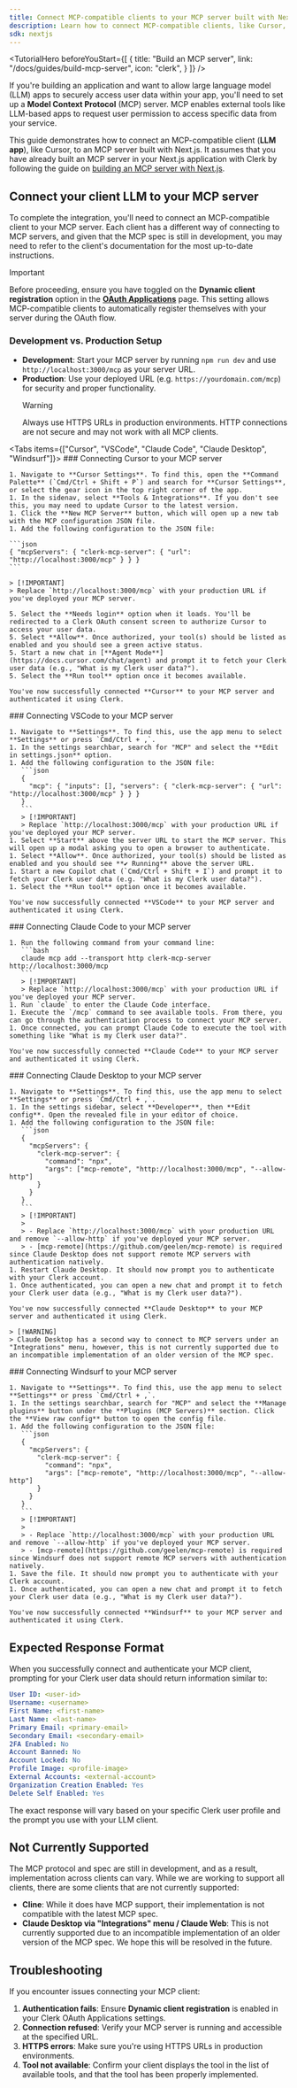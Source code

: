 ```yaml
---
title: Connect MCP-compatible clients to your MCP server built with Next.js
description: Learn how to connect MCP-compatible clients, like Cursor, to your MCP server built with Next.js
sdk: nextjs
---
```


<TutorialHero
  beforeYouStart={[
    {
      title: "Build an MCP server",
      link: "/docs/guides/build-mcp-server",
      icon: "clerk",
    }
  ]}
/>

If you're building an application and want to allow large language model (LLM) apps to securely access user data within your app, you'll need to set up a **Model Context Protocol** (MCP) server. MCP enables external tools like LLM-based apps to request user permission to access specific data from your service.

<Include src="_partials/mcp-explanation" />

This guide demonstrates how to connect an MCP-compatible client (**LLM app**), like Cursor, to an MCP server built with Next.js. It assumes that you have already built an MCP server in your Next.js application with Clerk by following the guide on [building an MCP server with Next.js](/docs/guides/build-mcp-server).

## Connect your client LLM to your MCP server

To complete the integration, you'll need to connect an MCP-compatible client to your MCP server. Each client has a different way of connecting to MCP servers, and given that the MCP spec is still in development, you may need to refer to the client's documentation for the most up-to-date instructions.

> [!IMPORTANT]
> Before proceeding, ensure you have toggled on the **Dynamic client registration** option in the [**OAuth Applications**](https://dashboard.clerk.com/last-active?path=user-authentication/oauth-applications) page.
> This setting allows MCP-compatible clients to automatically register themselves with your server during the OAuth flow.

### Development vs. Production Setup

- **Development**: Start your MCP server by running `npm run dev` and use `http://localhost:3000/mcp` as your server URL.
- **Production**: Use your deployed URL (e.g. `https://yourdomain.com/mcp`) for security and proper functionality.
  > [!WARNING]
  > Always use HTTPS URLs in production environments. HTTP connections are not secure and may not work with all MCP clients.

<Tabs items={["Cursor", "VSCode", "Claude Code", "Claude Desktop", "Windsurf"]}>
  <Tab>
    ### Connecting Cursor to your MCP server

    1. Navigate to **Cursor Settings**. To find this, open the **Command Palette** (`Cmd/Ctrl + Shift + P`) and search for **Cursor Settings**, or select the gear icon in the top right corner of the app.
    1. In the sidenav, select **Tools & Integrations**. If you don't see this, you may need to update Cursor to the latest version.
    1. Click the **New MCP Server** button, which will open up a new tab with the MCP configuration JSON file.
    1. Add the following configuration to the JSON file:

    ```json
    { "mcpServers": { "clerk-mcp-server": { "url": "http://localhost:3000/mcp" } } }
    ```

    > [!IMPORTANT]
    > Replace `http://localhost:3000/mcp` with your production URL if you've deployed your MCP server.

    5. Select the **Needs login** option when it loads. You'll be redirected to a Clerk OAuth consent screen to authorize Cursor to access your user data.
    5. Select **Allow**. Once authorized, your tool(s) should be listed as enabled and you should see a green active status.
    5. Start a new chat in [**Agent Mode**](https://docs.cursor.com/chat/agent) and prompt it to fetch your Clerk user data (e.g., "What is my Clerk user data?").
    5. Select the **Run tool** option once it becomes available.

    You've now successfully connected **Cursor** to your MCP server and authenticated it using Clerk.
  </Tab>

  <Tab>
    ### Connecting VSCode to your MCP server

    1. Navigate to **Settings**. To find this, use the app menu to select **Settings** or press `Cmd/Ctrl + ,`.
    1. In the settings searchbar, search for "MCP" and select the **Edit in settings.json** option.
    1. Add the following configuration to the JSON file:
       ```json
       {
         "mcp": { "inputs": [], "servers": { "clerk-mcp-server": { "url": "http://localhost:3000/mcp" } } }
       }
       ```
       > [!IMPORTANT]
       > Replace `http://localhost:3000/mcp` with your production URL if you've deployed your MCP server.
    1. Select **Start** above the server URL to start the MCP server. This will open up a modal asking you to open a browser to authenticate.
    1. Select **Allow**. Once authorized, your tool(s) should be listed as enabled and you should see **✔️ Running** above the server URL.
    1. Start a new Copilot chat (`Cmd/Ctrl + Shift + I`) and prompt it to fetch your Clerk user data (e.g. "What is my Clerk user data?").
    1. Select the **Run tool** option once it becomes available.

    You've now successfully connected **VSCode** to your MCP server and authenticated it using Clerk.
  </Tab>

  <Tab>
    ### Connecting Claude Code to your MCP server

    1. Run the following command from your command line:
       ```bash
       claude mcp add --transport http clerk-mcp-server http://localhost:3000/mcp
       ```
       > [!IMPORTANT]
       > Replace `http://localhost:3000/mcp` with your production URL if you've deployed your MCP server.
    1. Run `claude` to enter the Claude Code interface.
    1. Execute the `/mcp` command to see available tools. From there, you can go through the authentication process to connect your MCP server.
    1. Once connected, you can prompt Claude Code to execute the tool with something like "What is my Clerk user data?".

    You've now successfully connected **Claude Code** to your MCP server and authenticated it using Clerk.
  </Tab>

  <Tab>
    ### Connecting Claude Desktop to your MCP server

    1. Navigate to **Settings**. To find this, use the app menu to select **Settings** or press `Cmd/Ctrl + ,`.
    1. In the settings sidebar, select **Developer**, then **Edit config**. Open the revealed file in your editor of choice.
    1. Add the following configuration to the JSON file:
       ```json
       {
         "mcpServers": {
           "clerk-mcp-server": {
             "command": "npx",
             "args": ["mcp-remote", "http://localhost:3000/mcp", "--allow-http"]
           }
         }
       }
       ```
       > [!IMPORTANT]
       >
       > - Replace `http://localhost:3000/mcp` with your production URL and remove `--allow-http` if you've deployed your MCP server.
       > - [mcp-remote](https://github.com/geelen/mcp-remote) is required since Claude Desktop does not support remote MCP servers with authentication natively.
    1. Restart Claude Desktop. It should now prompt you to authenticate with your Clerk account.
    1. Once authenticated, you can open a new chat and prompt it to fetch your Clerk user data (e.g., "What is my Clerk user data?").

    You've now successfully connected **Claude Desktop** to your MCP server and authenticated it using Clerk.

    > [!WARNING]
    > Claude Desktop has a second way to connect to MCP servers under an "Integrations" menu, however, this is not currently supported due to an incompatible implementation of an older version of the MCP spec.
  </Tab>

  <Tab>
    ### Connecting Windsurf to your MCP server

    1. Navigate to **Settings**. To find this, use the app menu to select **Settings** or press `Cmd/Ctrl + ,`.
    1. In the settings searchbar, search for "MCP" and select the **Manage plugins** button under the **Plugins (MCP Servers)** section. Click the **View raw config** button to open the config file.
    1. Add the following configuration to the JSON file:
       ```json
       {
         "mcpServers": {
           "clerk-mcp-server": {
             "command": "npx",
             "args": ["mcp-remote", "http://localhost:3000/mcp", "--allow-http"]
           }
         }
       }
       ```
       > [!IMPORTANT]
       >
       > - Replace `http://localhost:3000/mcp` with your production URL and remove `--allow-http` if you've deployed your MCP server.
       > - [mcp-remote](https://github.com/geelen/mcp-remote) is required since Windsurf does not support remote MCP servers with authentication natively.
    1. Save the file. It should now prompt you to authenticate with your Clerk account.
    1. Once authenticated, you can open a new chat and prompt it to fetch your Clerk user data (e.g., "What is my Clerk user data?").

    You've now successfully connected **Windsurf** to your MCP server and authenticated it using Clerk.
  </Tab>
</Tabs>

## Expected Response Format

When you successfully connect and authenticate your MCP client, prompting for your Clerk user data should return information similar to:

```yaml
User ID: <user-id>
Username: <username>
First Name: <first-name>
Last Name: <last-name>
Primary Email: <primary-email>
Secondary Email: <secondary-email>
2FA Enabled: No
Account Banned: No
Account Locked: No
Profile Image: <profile-image>
External Accounts: <external-account>
Organization Creation Enabled: Yes
Delete Self Enabled: Yes
```

The exact response will vary based on your specific Clerk user profile and the prompt you use with your LLM client.

## Not Currently Supported

The MCP protocol and spec are still in development, and as a result, implementation across clients can vary. While we are working to support all clients, there are some clients that are not currently supported:

- **Cline**: While it does have MCP support, their implementation is not compatible with the latest MCP spec.
- **Claude Desktop via "Integrations" menu / Claude Web**: This is not currently supported due to an incompatible implementation of an older version of the MCP spec. We hope this will be resolved in the future.

## Troubleshooting

If you encounter issues connecting your MCP client:

1. **Authentication fails**: Ensure **Dynamic client registration** is enabled in your Clerk OAuth Applications settings.
1. **Connection refused**: Verify your MCP server is running and accessible at the specified URL.
1. **HTTPS errors**: Make sure you're using HTTPS URLs in production environments.
1. **Tool not available**: Confirm your client displays the tool in the list of available tools, and that the tool has been properly implemented.
